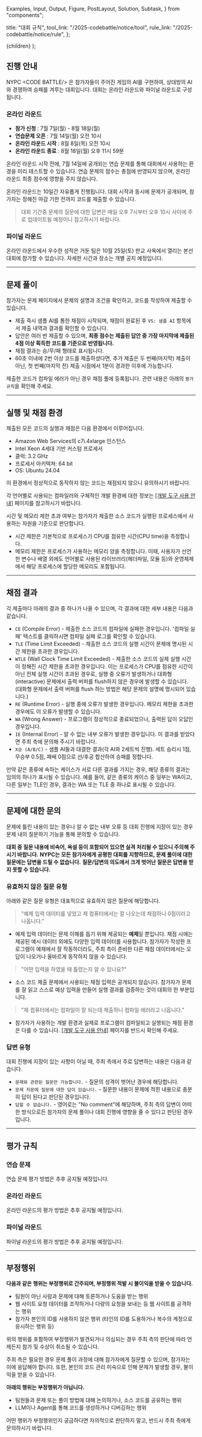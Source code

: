   Examples,
  Input,
  Output,
  Figure,
  PostLayout,
  Solution,
  Subtask,
} from "components";

  title: "대회 규칙",
  tool_link: "/2025-codebattle/notice/tool",
  rule_link: "/2025-codebattle/notice/rule",
};

  <PostLayout meta={meta}>{children}</PostLayout>
);

## 진행 안내

NYPC \<CODE BATTLE/\> 은 참가자들이 주어진 게임의 AI를 구현하여, 상대방의 AI와 경쟁하여 승패를 겨루는 대회입니다.
대회는 온라인 라운드와 파이널 라운드로 구성됩니다.

### 온라인 라운드

- **참가 신청** : 7월 7일(월) - 8월 18일(월)
- **연습문제 오픈** : 7월 14일(월) 오전 10시 
- **온라인 라운드 시작** : 8월 8일(목) 오전 10시
- **온라인 라운드 종료** : 8월 18일(월) 오후 11시 59분

온라인 라운드 시작 전에, 7월 14일에 공개되는 연습 문제를 통해 대회에서 사용하는 환경을 미리 테스트할 수 있습니다.
연습 문제의 점수는 총점에 반영되지 않으며, 온라인 라운드 최종 점수에 영향을 주지 않습니다.

온라인 라운드는 10일간 자유롭게 진행됩니다. 대회 시작과 동시에 문제가 공개되며, 참가자는 정해진 마감 기한 전까지 코드를 제출할 수 있습니다.

> 대회 기간중 문제의 질문에 대한 답변은 매일 오후 7시부터 오후 10시 사이에 주로 업데이트될 예정이니 참고하시기 바랍니다.

### 파이널 라운드

온라인 라운드에서 우수한 성적은 거둔 팀은 10월 25일(토) 판교 사옥에서 열리는 본선 대회에 참가할 수 있습니다. 자세한 시간과 장소는 개별 공지 예정입니다.

---

## 문제 풀이

참가자는 문제 페이지에서 문제의 설명과 조건을 확인하고, 코드를 작성하여 제출할 수 있습니다.

* 제출 즉시 샘플 AI를 통한 채점이 시작되며, 채점이 완료된 후 `VS: 샘플 AI` 항목에서 제출 내역과 결과를 확인할 수 있습니다.
* 답안은 여러 번 제출할 수 있으며, **최종 점수는 제출된 답안 중 가장 마지막에 제출된 4점 이상 획득한 코드를 기준으로 반영됩니다.**
* 채점 결과는 승/무/패 형태로 표시됩니다. 
* 60초 이내에 2번 이상 코드를 제출하셨다면, 추가 제출은 두 번째(마지막) 제출이 아닌, 첫 번째(마지막 전) 제출 시점에서 1분이 경과한 이후에 가능합니다.

제출한 코드가 컴파일 에러가 아닌 경우 채점 풀에 등록됩니다. 관련 내용은 아래의 `평가 규칙`을 확인해 주세요.

---

## 실행 및 채점 환경

제출된 모든 코드의 실행과 채점은 다음 환경에서 이루어집니다.

- Amazon Web Services의 c7i.4xlarge 인스턴스
- Intel Xeon 4세대 기반 커스텀 프로세서
- 클럭: 3.2 GHz
- 프로세서 아키텍쳐: 64 bit
- OS: Ubuntu 24.04

이 환경에서 정상적으로 동작하지 않는 코드는 채점되지 않으니 유의하시기 바랍니다.

각 언어별로 사용되는 컴파일러와 구체적인 개발 환경에 대한 정보는 <a href="https://nypc.github.io/2025/notice/tool" target='_blank'>[개발 도구 사용 안내]</a> 페이지를 참고하시기 바랍니다.

시간 및 메모리 제한 초과 여부는 참가자가 제출한 소스 코드가 실행된 프로세스에서 사용하는 자원을 기준으로 판단합니다.

- 시간 제한은 기본적으로 프로세스가 CPU를 점유한 시간(CPU time)을 측정합니다.
- 메모리 제한은 프로세스가 사용하는 메모리 양을 측정합니다. 이때, 사용자가 선언한 변수나 배열 외에도 언어별로 사용된 라이브러리(헤더파일, 모듈 등)와 운영체제에서 해당 프로세스에 할당한 메모리도 포함됩니다.

---

## 채점 결과

각 제출마다 아래의 결과 중 하나가 나올 수 있으며, 각 결과에 대한 세부 내용은 다음과 같습니다.

- `CE` (Compile Error) - 제출한 소스 코드의 컴파일에 실패한 경우입니다. '컴파일 실패' 텍스트를 클릭하시면 컴파일 실패 로그를 확인할 수 있습니다.
- `TLE` (Time Limit Exceeded) - 제출한 소스 코드의 실행 시간이 문제에 명시된 시간 제한을 초과한 경우입니다.
- `WTLE` (Wall Clock Time Limit Exceeded) - 제출한 소스 코드의 실제 실행 시간이 정해진 시간 제한을 초과한 경우입니다. 이는 프로세스가 CPU를 점유한 시간이 아닌 전체 실행 시간이 초과된 경우로, 실행 중 오류가 발생하거나 대화형(interactive) 문제에서 출력 버퍼를 flush하지 않은 경우에 발생할 수 있습니다. (대화형 문제에서 출력 버퍼를 flush 하는 방법은 해당 문제의 설명에 명시되어 있습니다.)
- `RE` (Runtime Error) - 실행 중에 오류가 발생한 경우입니다. 메모리 제한을 초과한 경우에도 이 오류가 발생할 수 있습니다.
- `WA` (Wrong Answer) - 프로그램이 정상적으로 종료되었으나, 출력된 답이 오답인 경우입니다.
- `IE` (Internal Error) - 알 수 없는 내부 오류가 발생한 경우입니다. 이 결과를 받았다면 주최 측에 문의해 주시기 바랍니다.
- `X승 (A/B/C)` - 샘플 AI들과 대결한 결과(각 AI와 2세트씩 진행). 세트 승리시 1점, 무승부 0.5점, 패배 0점으로 선/후공 합산하여 승패를 정합니다. 

만약 같은 종류에 속하는 케이스가 서로 다른 결과를 가지는 경우, 해당 종류의 결과는 임의의 하나가 표시될 수 있습니다.
예를 들어, 같은 종류의 케이스 중 일부는 WA이고, 다른 일부는 TLE인 경우, 결과는 WA 또는 TLE 중 하나로 표시될 수 있습니다.

---

## 문제에 대한 문의

문제에 틀린 내용이 있는 경우나 알 수 없는 내부 오류 등 대회 진행에 지장이 있는 경우 문제 내의 질문하기 기능을 통해 문의할 수 있습니다.

**대회 중 질문 내용에 비속어, 욕설 등이 포함되어 있으면 실격 처리될 수 있으니 주의해 주시기 바랍니다.**
**NYPC는 모든 참가자에게 공평한 대회를 지향하므로, 문제 풀이에 대한 질문에는 답변을 드릴 수 없습니다.**
**질문/답변의 의도에서 크게 벗어난 질문은 답변을 받지 못할 수 있습니다.**

### 유효하지 않은 질문 유형

아래와 같은 질문 유형은 대표적으로 유효하지 않은 질문에 해당합니다.

> "예제 입력 데이터를 넣었고 제 컴퓨터에서는 잘 나오는데 채점하니 0점이라고 나옵니다."

- 예제 입력 데이터는 문제 이해를 돕기 위해 제공되는 **예제**일 뿐입니다. 채점 시에는 제공된 예시 데이터 외에도 다양한 입력 데이터를 사용합니다. 참가자가 작성한 프로그램이 예제에서 잘 작동하더라도, 주최 측이 준비한 다른 채점 데이터에서는 오답이 나오거나 올바르게 동작하지 않을 수 있습니다.

> "어떤 입력을 하였을 때 틀렸는지 알 수 있나요?"

- 소스 코드 제출 문제에서 사용되는 채점 입력은 공개되지 않습니다. 참가자가 문제를 잘 읽고 스스로 예상 입력을 만들어 실행 결과를 검증하는 것이 대회의 한 부분입니다.

> "제 컴퓨터에서는 컴파일이 잘 되는데 제출하니 컴파일 에러라고 나옵니다."

- 참가자가 사용하는 개발 환경과 실제로 프로그램이 컴파일되고 실행되는 채점 환경은 다를 수 있습니다. <a href={meta.tool_link} target='_blank'>[개발 도구 사용 안내]</a> 페이지를 반드시 확인해 주세요.

### 답변 유형

대회 진행에 지장이 있는 사항이 아닐 때, 주최 측에서 주로 답변하는 내용은 다음과 같습니다.

- `문제와 관련된 질문만 가능합니다.` - 질문의 성격이 벗어난 경우에 해당합니다.
- `문제 지문에 질문에 대한 답이 있습니다.` - 질문한 내용이 문제에 적힌 내용으로 충분히 답이 된다고 판단된 경우입니다.
- `답할 수 없습니다.` - 영어로는 "No comment"에 해당하며, 주최 측의 답변이 어떠한 방식으로든 참가자의 문제 풀이나 대회 진행에 영향을 줄 수 있다고 판단된 경우입니다.

---

## 평가 규칙

### 연습 문제

연습 문제 평가 방법은 추후 공지될 예정입니다.

### 온라인 라운드

온라인 라운드의 평가 방법은 추후 공지될 예정입니다.

### 파이널 라운드

파이널 라운드의 평가 방법은 추후 공지될 예정입니다.

---

## 부정행위

**다음과 같은 행위는 부정행위로 간주되며, 부정행위 적발 시 불이익을 받을 수 있습니다.**

- 팀원이 아닌 사람과 문제에 대해 토론하거나 도움을 받는 행위
- 웹 사이트 요청 데이터를 조작하거나 다량의 요청을 보내는 등 웹 사이트를 공격하는 행위
- 참가자 본인의 ID를 사용하지 않은 행위 (타인의 ID를 도용하거나 복수의 계정으로 응시하는 행위 등)

위의 행위를 포함하여 부정행위가 발견되거나 의심되는 경우 주최 측의 판단에 따라 언제든지 참가 및 수상이 취소될 수 있습니다.

주최 측은 필요한 경우 문제 풀이 과정에 대해 참가자에게 질문할 수 있으며, 참가자는 이에 응답해야 합니다. 
또한, 본인의 코드 관리 미숙으로 인해 문제가 발생할 경우, 불이익을 받을 수 있습니다.

**아래의 행위는 부정행위가 아닙니다.**

- 팀원들과 문제 또는 풀이 방법에 대해 논의하거나, 소스 코드를 공유하는 행위
- LLM이나 Agent를 통해 코드를 생성하거나 디버깅하는 행위

어떤 행위가 부정행위인지 궁금하다면 자의적으로 판단하지 말고, 반드시 주최 측에게 문의하시기 바랍니다.
